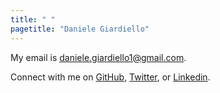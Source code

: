```yaml
---
title: " "
pagetitle: "Daniele Giardiello"
---
```


<link rel="stylesheet" href="styles.css" type="text/css">

<link rel="stylesheet" href="https://cdn.jsdelivr.net/gh/jpswalsh/academicons@1/css/academicons.min.css">

My email is [daniele.giardiello1@gmail.com](daniele.giardiello1@gmail.com).  

Connect with me on  [GitHub](https://github.com/danielegiardiello), [Twitter](https://twitter.com/DGiardiello_), or [Linkedin](https://www.linkedin.com/in/daniele-giardiello-77892a84/).